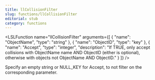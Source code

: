```yaml
---
title: llCollisionFilter
slug: functions/llCollisionFilter
editorial: stub
category: functions
---
```


<LSLFunction
	name="llCollisionFilter"
	arguments={[
	{
		"name": "ObjectName",
		"type": "string"
	},
	{
		"name": "ObjectID",
		"type": "key"
	},
	{
		"name": "Accept",
		"type": "integer",
		"description": "If TRUE, only accept collisions with ObjectName name AND ObjectID (either is optional), otherwise with objects not ObjectName AND ObjectID."
	}
]}
/>

Specify an empty string or NULL_KEY for Accept, to not filter on the corresponding parameter.

